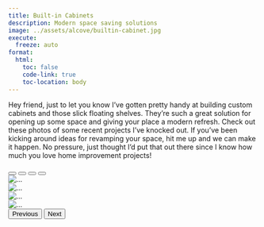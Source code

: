 ```yaml
---
title: Built-in Cabinets
description: Modern space saving solutions
image: ../assets/alcove/builtin-cabinet.jpg
execute: 
  freeze: auto
format:
  html:
    toc: false
    code-link: true
    toc-location: body
---
```


Hey friend, just to let you know I've gotten pretty handy at building custom cabinets and those slick floating shelves. They're such a great solution for opening up some space and giving your place a modern refresh. Check out these photos of some recent projects I've knocked out. If you've been kicking around ideas for revamping your space, hit me up and we can make it happen. No pressure, just thought I'd put that out there since I know how much you love home improvement projects!


```{=html}
<div id="carouselExampleIndicators" class="carousel slide">
  <div class="carousel-indicators">
    <button type="button" data-bs-target="#carouselExampleIndicators" data-bs-slide-to="0" class="active" aria-current="true" aria-label="Slide 1"></button>
    <button type="button" data-bs-target="#carouselExampleIndicators" data-bs-slide-to="1" aria-label="Slide 2"></button>
    <button type="button" data-bs-target="#carouselExampleIndicators" data-bs-slide-to="2" aria-label="Slide 3"></button>
    <button type="button" data-bs-target="#carouselExampleIndicators" data-bs-slide-to="3" aria-label="Slide 4"></button>
  </div>
  <div class="carousel-inner">
    <div class="carousel-item active">
      <img src="../assets/alcove/builtin-cabinet.jpg" class="d-block center-cropped" alt="...">
    </div>
    <div class="carousel-item">
      <img src="../assets/alcove/shelf.jpg" class="d-block center-cropped" alt="...">
    </div>
    <div class="carousel-item">
      <img src="../assets/alcove/cabinet.jpg" class="d-block center-cropped" alt="...">
    </div>
    <div class="carousel-item">
      <img src="../assets/alcove/open.jpg" class="d-block center-cropped" alt="...">
    </div>
  </div>
  <button class="carousel-control-prev" type="button" data-bs-target="#carouselExampleIndicators" data-bs-slide="prev">
    <span class="carousel-control-prev-icon" aria-hidden="true"></span>
    <span class="visually-hidden">Previous</span>
  </button>
  <button class="carousel-control-next" type="button" data-bs-target="#carouselExampleIndicators" data-bs-slide="next">
    <span class="carousel-control-next-icon" aria-hidden="true"></span>
    <span class="visually-hidden">Next</span>
  </button>
</div>
```